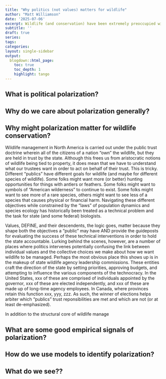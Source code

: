 ```yaml
---
title: "Why politics (not values) matters for wildlife"
author: "Matt Williamson"
date: '2025-07-06'
excerpt: Wildlife (and conservation) have been extremely preoccupied with individual values, attitudes, and beliefs as precursors for behavioral change. Here we try to build an alternative explanatation for why wildlife conservation is (increasingly) hard
subtitle: ''
draft: true
series: 
tags: 
categories: 
layout: single-sidebar
output:
  blogdown::html_page:
    toc: true
    toc_depth: 1
    highlight: tango
---
```


## What is political polarization?

## Why do we care about polarization generally?

## Why might polarization matter for wildlife conservation?
Wildlife management in North America is carried out under the public trust doctrine wherein all of the citizens of a nation "own" the wildlife, but they are held in trust by the state. Although this frees us from aristocratic notions of wildlife being tied to property, it does mean that we have to understand what our trustees want in order to act on behalf of their trust. This is tricky. Different "publics" have different goals for wildlife (and maybe for different species of wildlife). Some folks might want more (or better) hunting opportunities for things with antlers or feathers. Some folks might want to symbols of "American wilderness" to continue to exist. Some folks might want to see more of a rare species, others might want to see less of a species that causes physical or financial harm. Navigating these different objectives while constrained by the "laws" of population dynamics and species ecology has historically been treated as a technical problem and the task for state (and some federal) biologists. 

Values, DEFINE, and their descendents, the logic goes, matter because they shape both the objectives a "public" may have AND provide the guideposts for evaluating the success of these technical interventions in order to hold the state accountable. Lurking behind the scenes, however, are a number of places where politics intervenes potentially confusing the link between individual values and the collective choices we make about how we want wildlife to be managed. Perhaps the most obvious place this shows up is in the makeup of state wildlife agency leadership commissions. These entities craft the direction of the state by setting priorities, approving budgets, and attempting to influence the various components of the technocracy. In the United States, xxx of these are comprised of individuals appointed by the governor, xxx of these are elected independently, and xxx of these are made up of long-time agency employees. In Canada, where provinces retain this function xxx, yyy, zzz.  As such, the winner of elections helps arbiter which "publics" trust reponsibilities are met and which are not (or at least de-emphasized). 

In addition to the structural core of wildlife manage

## What are some good empirical signals of polarization?

## How do we use models to identify polarization?

## What do we see??